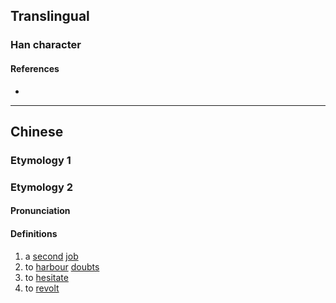 {{character info}}
==Translingual==

===Han character===
{{Han char|rn=9|rad=人|as=12|sn=14|four=|canj=OIPC|ids=⿰亻貳}}

====References====
* {{Han ref|kx=0116.090|hdz=10216.070|uh=3483|ud=13443}}

----

==Chinese==
{{zh-forms}}

===Etymology 1===
{{zh-see|貳|v}}

===Etymology 2===

====Pronunciation====
{{zh-pron
|m=èr
|c=ji6
|mc=
|oc=
|ma=
|cat=n,v
}}

====Definitions====
{{zh-hanzi}}

# a [[second]] [[job]]
# to [[harbour]] [[doubt]]s
# to [[hesitate]]
# to [[revolt]]